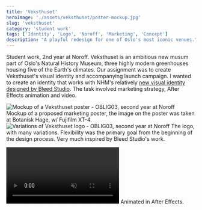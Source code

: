 ```yaml
---
title: 'Veksthuset'
heroImage: './assets/veksthuset/poster-mockup.jpg'
slug: 'veksthuset'
category: 'student work'
tags: ['Identity', 'Logo', 'Noroff', 'Marketing', 'Concept']
description: "A playful redesign for one of Oslo's most iconic venues."
---
```


Student work, 2nd year at Noroff. Veksthuset is an ambitious new musum part of Oslo's Natural History Museum, three highly modern greenhouses housing five of the Earth's climates. Our assignment was to create Veksthuset's visual identity and accompanying launch campaign.
I wanted to create an identity that works with NHM's relatively <a class="underline" href="https://bleed.com/work/naturhistorisk-museum">new visual identity designed by Bleed Studio</a>. The task involved marketing strategy, After Effects animation and video.

<Image src={veksthusetMockup} alt="Mockup of a Veksthuset poster - OBLIG03, second year at Noroff" />
Mockup of a proposed marketing poster, the image on the poster was taken at Botanisk Hage, w/ Fujifilm XT-4.


<Image src={veksthusetLogo} alt="Variations of Veksthuset logo - OBLIG03, second year at Noroff" class="border-2" />
The logo, with many variations. Flexibility was the primary goal from the beginning of the design process. Very much inspired by Bleed Studio's work.

<video src={vekstHusetAnim} id="video" autoplay muted loop playsinline class="border-2"></video>
Animated in After Effects.
